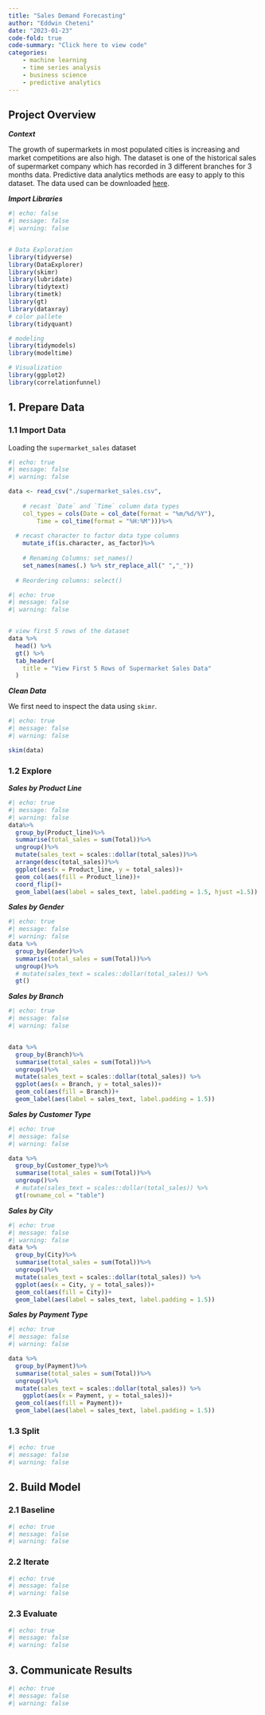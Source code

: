 ```yaml
---
title: "Sales Demand Forecasting"
author: "Eddwin Cheteni"
date: "2023-01-23"
code-fold: true
code-summary: "Click here to view code"
categories: 
    - machine learning
    - time series analysis 
    - business science
    - predictive analytics
---
```


## **Project Overview**

***Context***

The growth of supermarkets in most populated cities is increasing and market competitions are also high. The dataset is one of the historical sales of supermarket company which has recorded in 3 different branches for 3 months data. Predictive data analytics methods are easy to apply to this dataset. The data used can be downloaded [here](https://www.kaggle.com/datasets/aungpyaeap/supermarket-sales/download?datasetVersionNumber=3).

***Import Libraries***

```r
#| echo: false
#| message: false
#| warning: false


# Data Exploration
library(tidyverse)
library(DataExplorer)
library(skimr)
library(lubridate)
library(tidytext)
library(timetk)
library(gt)
library(dataxray)
# color pallete
library(tidyquant)

# modeling
library(tidymodels)
library(modeltime)

# Visualization
library(ggplot2)
library(correlationfunnel)
```

## 1. Prepare Data

### 1.1 Import Data

Loading the `supermarket_sales` dataset

```r
#| echo: true
#| message: false
#| warning: false

data <- read_csv("./supermarket_sales.csv", 
      
    # recast `Date` and `Time` column data types
    col_types = cols(Date = col_date(format = "%m/%d/%Y"), 
        Time = col_time(format = "%H:%M")))%>%
  
  # recast character to factor data type columns
    mutate_if(is.character, as_factor)%>%
  
    # Renaming Columns: set_names()
    set_names(names(.) %>% str_replace_all(" ","_"))
  
  # Reordering columns: select()

```

```r
#| echo: true
#| message: false
#| warning: false


# view first 5 rows of the dataset
data %>%
  head() %>%
  gt() %>%
  tab_header(
    title = "View First 5 Rows of Supermarket Sales Data"
  )
```

***Clean Data***

We first need to inspect the data using `skimr`.

```r
#| echo: true
#| message: false
#| warning: false

skim(data)
```

### 1.2 Explore

***Sales by Product Line***

```r
#| echo: true
#| message: false
#| warning: false
data%>%
  group_by(Product_line)%>%
  summarise(total_sales = sum(Total))%>%
  ungroup()%>%
  mutate(sales_text = scales::dollar(total_sales))%>%
  arrange(desc(total_sales))%>%
  ggplot(aes(x = Product_line, y = total_sales))+
  geom_col(aes(fill = Product_line))+
  coord_flip()+
  geom_label(aes(label = sales_text, label.padding = 1.5, hjust =1.5))
```

***Sales by Gender***

```r
#| echo: true
#| message: false
#| warning: false
data %>% 
  group_by(Gender)%>%
  summarise(total_sales = sum(Total))%>%
  ungroup()%>%
  # mutate(sales_text = scales::dollar(total_sales)) %>%
  gt()

```

***Sales by Branch***

```r
#| echo: true
#| message: false
#| warning: false


data %>% 
  group_by(Branch)%>%
  summarise(total_sales = sum(Total))%>%
  ungroup()%>%
  mutate(sales_text = scales::dollar(total_sales)) %>%
  ggplot(aes(x = Branch, y = total_sales))+
  geom_col(aes(fill = Branch))+
  geom_label(aes(label = sales_text, label.padding = 1.5))
```

***Sales by Customer Type***

```r
#| echo: true
#| message: false
#| warning: false

data %>% 
  group_by(Customer_type)%>%
  summarise(total_sales = sum(Total))%>%
  ungroup()%>%
  # mutate(sales_text = scales::dollar(total_sales)) %>%
  gt(rowname_col = "table")
```

***Sales by City***

```r
#| echo: true
#| message: false
#| warning: false
data %>% 
  group_by(City)%>%
  summarise(total_sales = sum(Total))%>%
  ungroup()%>%
  mutate(sales_text = scales::dollar(total_sales)) %>%
  ggplot(aes(x = City, y = total_sales))+
  geom_col(aes(fill = City))+
  geom_label(aes(label = sales_text, label.padding = 1.5))
```

***Sales by Payment Type***

```r
#| echo: true
#| message: false
#| warning: false

data %>% 
  group_by(Payment)%>%
  summarise(total_sales = sum(Total))%>%
  ungroup()%>%
  mutate(sales_text = scales::dollar(total_sales)) %>%
    ggplot(aes(x = Payment, y = total_sales))+
  geom_col(aes(fill = Payment))+
  geom_label(aes(label = sales_text, label.padding = 1.5))
```

### 1.3 Split

```r
#| echo: true
#| message: false
#| warning: false


```

## 2. Build Model

### 2.1 Baseline

```r
#| echo: true
#| message: false
#| warning: false


```

### 2.2 Iterate

```r
#| echo: true
#| message: false
#| warning: false


```

### 2.3 Evaluate

```r
#| echo: true
#| message: false
#| warning: false


```

## 3. Communicate Results

```r
#| echo: true
#| message: false
#| warning: false

```
